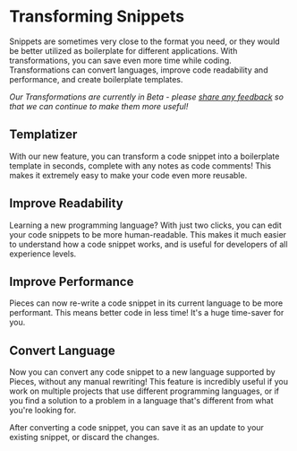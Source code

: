 # Transforming Snippets
Snippets are sometimes very close to the format you need, or they would be better utilized as boilerplate for different applications. With transformations, you can save even more time while coding. Transformations can convert languages, improve code readability and performance, and create boilerplate templates.

_Our Transformations are currently in Beta - please <a href="https://getpieces.typeform.com/to/mCjBSIjF">share any feedback</a> so that we can continue to make them more useful!_

## Templatizer
With our new feature, you can transform a code snippet into a boilerplate template in seconds, complete with any notes as code comments! This makes it extremely easy to make your code even more reusable.

## Improve Readability
Learning a new programming language? With just two clicks, you can edit your code snippets to be more human-readable. This makes it much easier to understand how a code snippet works, and is useful for developers of all experience levels.

## Improve Performance
Pieces can now re-write a code snippet in its current language to be more performant. This means better code in less time! It's a huge time-saver for you.

## Convert Language
Now you can convert any code snippet to a new language supported by Pieces, without any manual rewriting! This feature is incredibly useful if you work on multiple projects that use different programming languages, or if you find a solution to a problem in a language that's different from what you're looking for.

After converting a code snippet, you can save it as an update to your existing snippet, or discard the changes.